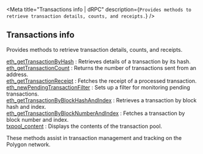
<Meta
  title="Transactions info | dRPC"
  description={`Provides methods to retrieve transaction details, counts, and receipts.`}
/>
## Transactions info

Provides methods to retrieve transaction details, counts, and receipts.

[eth_getTransactionByHash](/polygon-api/transactionsinfo/eth_getTransactionByHash) : Retrieves details of a transaction by its hash. \
[eth_getTransactionCount](/polygon-api/transactionsinfo/eth_getTransactionCount) : Returns the number of transactions sent from an address. \
[eth_getTransactionReceipt](/polygon-api/transactionsinfo/eth_getTransactionReceipt) : Fetches the receipt of a processed transaction. \
[eth_newPendingTransactionFilter](/polygon-api/transactionsinfo/eth_newPendingTransactionFilter) : Sets up a filter for monitoring pending transactions. \
[eth_getTransactionByBlockHashAndIndex](/polygon-api/transactionsinfo/eth_getTransactionByBlockHashAndIndex) : Retrieves a transaction by block hash and index. \
[eth_getTransactionByBlockNumberAndIndex](/polygon-api/transactionsinfo/eth_getTransactionByBlockNumberAndIndex) : Fetches a transaction by block number and index. \
[txpool_content](/polygon-api/transactionsinfo/txpool_content) : Displays the contents of the transaction pool.

These methods assist in transaction management and tracking on the Polygon network.

<Space h={16} />
<GetStarted />
